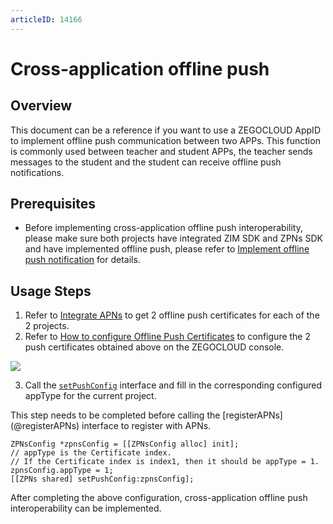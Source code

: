 ```yaml
---
articleID: 14166
---
```

# Cross-application offline push


## Overview

This document can be a reference if you want to use a ZEGOCLOUD AppID to implement offline push communication between two APPs. This function is commonly used between teacher and student APPs, the teacher sends messages to the student and the student can receive offline push notifications.

## Prerequisites

- Before implementing cross-application offline push interoperability, please make sure both projects have integrated ZIM SDK and ZPNs SDK and have implemented offline push, please refer to [Implement offline push notification](./Implement%20offline%20push%20notification.mdx) for details.
## Usage Steps

1. Refer to [Integrate APNs](./Integrate%20APNs.mdx) to get 2 offline push certificates for each of the 2 projects.
2. Refer to [How to configure Offline Push Certificates](https://www.zegocloud.com/docs/admin-console/offline-push-certificates?platform=all&language=all) to configure the 2 push certificates obtained above on the ZEGOCLOUD console.


<Frame width="512" height="auto" caption=""><img src="https://doc-media.zego.im/sdk-doc/Pics/in_app_chat/17537.jpeg" /></Frame>

3. Call the [`setPushConfig`](@setPushConfig) interface and fill in the corresponding configured appType for the current project.

<Warning title="Warning">
This step needs to be completed before calling the [registerAPNs](@registerAPNs) interface to register with APNs.
</Warning>

```objc
ZPNsConfig *zpnsConfig = [[ZPNsConfig alloc] init];
// appType is the Certificate index.
// If the Certificate index is index1, then it should be appType = 1.
zpnsConfig.appType = 1;
[[ZPNs shared] setPushConfig:zpnsConfig];
```

After completing the above configuration, cross-application offline push interoperability can be implemented.
